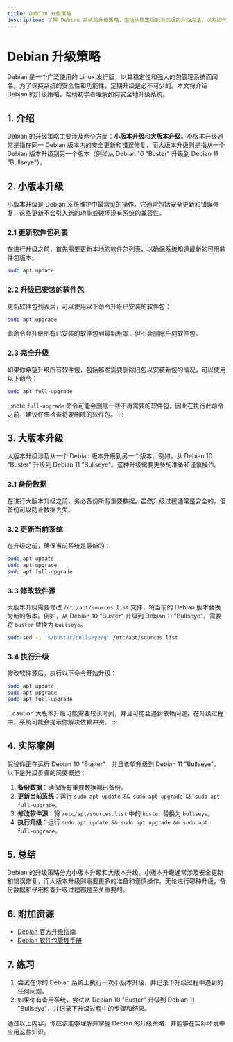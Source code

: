 ```yaml
---
title: Debian 升级策略
description: 了解 Debian 系统的升级策略，包括从稳定版到测试版的升级方法，以及如何安全地管理系统的更新和升级。
---
```


# Debian 升级策略

Debian 是一个广泛使用的 Linux 发行版，以其稳定性和强大的包管理系统而闻名。为了保持系统的安全性和功能性，定期升级是必不可少的。本文将介绍 Debian 的升级策略，帮助初学者理解如何安全地升级系统。

## 1. 介绍

Debian 的升级策略主要涉及两个方面：**小版本升级**和**大版本升级**。小版本升级通常是指在同一 Debian 版本内的安全更新和错误修复，而大版本升级则是指从一个 Debian 版本升级到另一个版本（例如从 Debian 10 "Buster" 升级到 Debian 11 "Bullseye"）。

## 2. 小版本升级

小版本升级是 Debian 系统维护中最常见的操作。它通常包括安全更新和错误修复，这些更新不会引入新的功能或破坏现有系统的兼容性。

### 2.1 更新软件包列表

在进行升级之前，首先需要更新本地的软件包列表，以确保系统知道最新的可用软件包版本。

```bash
sudo apt update
```

### 2.2 升级已安装的软件包

更新软件包列表后，可以使用以下命令升级已安装的软件包：

```bash
sudo apt upgrade
```

此命令会升级所有已安装的软件包到最新版本，但不会删除任何软件包。

### 2.3 完全升级

如果你希望升级所有软件包，包括那些需要删除旧包以安装新包的情况，可以使用以下命令：

```bash
sudo apt full-upgrade
```

:::note
`full-upgrade` 命令可能会删除一些不再需要的软件包，因此在执行此命令之前，建议仔细检查将要删除的软件包。
:::

## 3. 大版本升级

大版本升级涉及从一个 Debian 版本升级到另一个版本。例如，从 Debian 10 "Buster" 升级到 Debian 11 "Bullseye"。这种升级需要更多的准备和谨慎操作。

### 3.1 备份数据

在进行大版本升级之前，务必备份所有重要数据。虽然升级过程通常是安全的，但备份可以防止数据丢失。

### 3.2 更新当前系统

在升级之前，确保当前系统是最新的：

```bash
sudo apt update
sudo apt upgrade
sudo apt full-upgrade
```

### 3.3 修改软件源

大版本升级需要修改 `/etc/apt/sources.list` 文件，将当前的 Debian 版本替换为新的版本。例如，从 Debian 10 "Buster" 升级到 Debian 11 "Bullseye"，需要将 `buster` 替换为 `bullseye`。

```bash
sudo sed -i 's/buster/bullseye/g' /etc/apt/sources.list
```

### 3.4 执行升级

修改软件源后，执行以下命令开始升级：

```bash
sudo apt update
sudo apt upgrade
sudo apt full-upgrade
```

:::caution
大版本升级可能需要较长时间，并且可能会遇到依赖问题。在升级过程中，系统可能会提示你解决依赖冲突。
:::

## 4. 实际案例

假设你正在运行 Debian 10 "Buster"，并且希望升级到 Debian 11 "Bullseye"。以下是升级步骤的简要概述：

1. **备份数据**：确保所有重要数据都已备份。
2. **更新当前系统**：运行 `sudo apt update && sudo apt upgrade && sudo apt full-upgrade`。
3. **修改软件源**：将 `/etc/apt/sources.list` 中的 `buster` 替换为 `bullseye`。
4. **执行升级**：运行 `sudo apt update && sudo apt upgrade && sudo apt full-upgrade`。

## 5. 总结

Debian 的升级策略分为小版本升级和大版本升级。小版本升级通常涉及安全更新和错误修复，而大版本升级则需要更多的准备和谨慎操作。无论进行哪种升级，备份数据和仔细检查升级过程都是至关重要的。

## 6. 附加资源

- [Debian 官方升级指南](https://www.debian.org/releases/stable/amd64/release-notes/ch-upgrading.en.html)
- [Debian 软件包管理手册](https://www.debian.org/doc/manuals/debian-reference/ch02.en.html)

## 7. 练习

1. 尝试在你的 Debian 系统上执行一次小版本升级，并记录下升级过程中遇到的任何问题。
2. 如果你有备用系统，尝试从 Debian 10 "Buster" 升级到 Debian 11 "Bullseye"，并记录下升级过程中的步骤和结果。

通过以上内容，你应该能够理解并掌握 Debian 的升级策略，并能够在实际环境中应用这些知识。